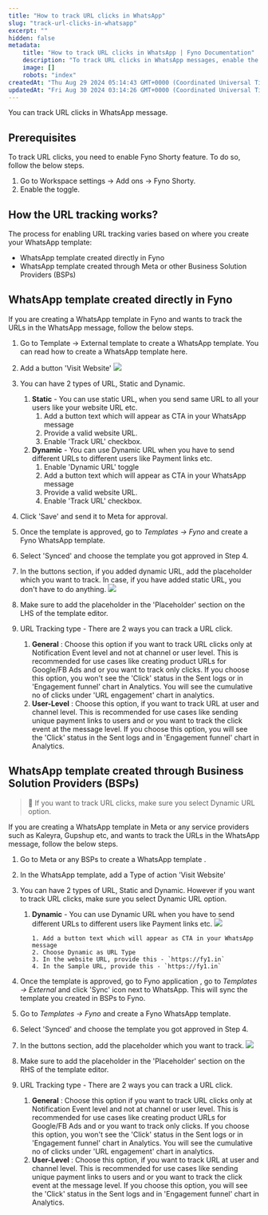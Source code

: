 ```yaml
---
title: "How to track URL clicks in WhatsApp"
slug: "track-url-clicks-in-whatsapp"
excerpt: ""
hidden: false
metadata:
    title: "How to track URL clicks in WhatsApp | Fyno Documentation"
    description: "To track URL clicks in WhatsApp messages, enable the Fyno Shorty feature in Workspace settings, then create and configure your WhatsApp template either directly in Fyno or through a Business Solution Provider, ensuring to select the appropriate URL type and tracking level."
    image: []
    robots: "index"
createdAt: "Thu Aug 29 2024 05:14:43 GMT+0000 (Coordinated Universal Time)"
updatedAt: "Fri Aug 30 2024 03:14:26 GMT+0000 (Coordinated Universal Time)"
---
```


You can track URL clicks in WhatsApp message.

## Prerequisites

To track URL clicks, you need to enable Fyno Shorty feature. To do so, follow the below steps.

1. Go to Workspace settings -> Add ons -> Fyno Shorty.
2. Enable the toggle.

## How the URL tracking works?

The process for enabling URL tracking varies based on where you create your WhatsApp template:

-   WhatsApp template created directly in Fyno
-   WhatsApp template created through Meta or other Business Solution Providers (BSPs)

## WhatsApp template created directly in Fyno

If you are creating a WhatsApp template in Fyno and wants to track the URLs in the WhatsApp message, follow the below steps.

1. Go to Template -> External template to create a WhatsApp template. You can read how to create a WhatsApp template here.
2. Add a button 'Visit Website'
   ![](https://files.readme.io/59a9cb346384c2ef782b6666e7c871a4e92a1691a1a29d649ad18ec75b75d13a-external_template_button.png)

3. You can have 2 types of URL, Static and Dynamic.
    1. **Static** - You can use static URL, when you send same URL to all your users like your website URL etc.
        1. Add a button text which will appear as CTA in your WhatsApp message
        2. Provide a valid website URL.
        3. Enable 'Track URL' checkbox.
    2. **Dynamic** - You can use Dynamic URL when you have to send different URLs to different users like Payment links etc.
        1. Enable 'Dynamic URL' toggle
        2. Add a button text which will appear as CTA in your WhatsApp message
        3. Provide a valid website URL.
        4. Enable 'Track URL' checkbox.
4. Click 'Save' and send it to Meta for approval.
5. Once the template is approved, go to _Templates -> Fyno_ and create a Fyno WhatsApp template.
6. Select 'Synced' and choose the template you got approved in Step 4.
7. In the buttons section, if you added dynamic URL, add the placeholder which you want to track. In case, if you have added static URL, you don't have to do anything.
   ![](https://files.readme.io/91a10205f804447f1958b57b2a6969d406123d9b270266ee69146bd63858c757-dynamic_url_fyno.png)

8. Make sure to add the placeholder in the 'Placeholder' section on the LHS of the template editor.
9. URL Tracking type - There are 2 ways you can track a URL click.
    1. **General** : Choose this option if you want to track URL clicks only at Notification Event level and not at channel or user level. This is recommended for use cases like creating product URLs for Google/FB Ads and or you want to track only clicks. If you choose this option, you won't see the 'Click' status in the Sent logs or in 'Engagement funnel' chart in Analytics. You will see the cumulative no of clicks under 'URL engagement' chart in analytics.
    2. **User-Level** : Choose this option, if you want to track URL at user and channel level. This is recommended for use cases like sending unique payment links to users and or you want to track the click event at the message level. If you choose this option, you will see the 'Click' status in the Sent logs and in 'Engagement funnel' chart in Analytics.

## WhatsApp template created through Business Solution Providers (BSPs)

> 📘 If you want to track URL clicks, make sure you select Dynamic URL option.

If you are creating a WhatsApp template in Meta or any service providers such as Kaleyra, Gupshup etc, and wants to track the URLs in the WhatsApp message, follow the below steps.

1.  Go to Meta or any BSPs to create a WhatsApp template .
2.  In the WhatsApp template, add a Type of action 'Visit Website'
3.  You can have 2 types of URL, Static and Dynamic. However if you want to track URL clicks, make sure you select Dynamic URL option.

    1.  **Dynamic** - You can use Dynamic URL when you have to send different URLs to different users like Payment links etc.
        ![](https://files.readme.io/e6fb4d8c118f96b6726b9e4c72c249a5d66eea7753621481a02d4aab9db1f8ed-dynamic_url_meta.png)

            1. Add a button text which will appear as CTA in your WhatsApp message
            2. Choose Dynamic as URL Type
            3. In the website URL, provide this - `https://fy1.in`
            4. In the Sample URL, provide this - `https://fy1.in`

4.  Once the template is approved, go to Fyno application , go to _Templates -> External_ and click 'Sync' icon next to WhatsApp. This will sync the template you created in BSPs to Fyno.
5.  Go to _Templates -> Fyno_ and create a Fyno WhatsApp template.
6.  Select 'Synced' and choose the template you got approved in Step 4.
7.  In the buttons section, add the placeholder which you want to track.
    ![](https://files.readme.io/91a10205f804447f1958b57b2a6969d406123d9b270266ee69146bd63858c757-dynamic_url_fyno.png)
8.  Make sure to add the placeholder in the 'Placeholder' section on the RHS of the template editor.
9.  URL Tracking type - There are 2 ways you can track a URL click.
    1. **General** : Choose this option if you want to track URL clicks only at Notification Event level and not at channel or user level. This is recommended for use cases like creating product URLs for Google/FB Ads and or you want to track only clicks. If you choose this option, you won't see the 'Click' status in the Sent logs or in 'Engagement funnel' chart in Analytics. You will see the cumulative no of clicks under 'URL engagement' chart in analytics.
    2. **User-Level** : Choose this option, if you want to track URL at user and channel level. This is recommended for use cases like sending unique payment links to users and or you want to track the click event at the message level. If you choose this option, you will see the 'Click' status in the Sent logs and in 'Engagement funnel' chart in Analytics.
